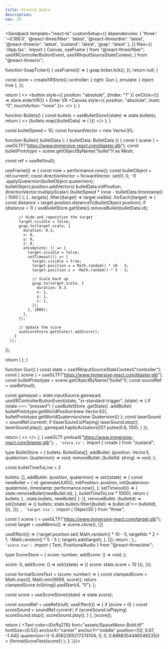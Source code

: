 ```yaml
---
title: Stretch Goals
description: 
nav: 20
---
```



<Sandpack
  template="react-ts"
  customSetup={{
    dependencies: {
      'three': '~0.168.0',
      '@react-three/fiber': 'latest',
      '@react-three/drei': 'latest',
      '@react-three/xr': 'latest',
      'zustand': 'latest',
      'gsap': 'latest'
    },
  }}
  files={{
    '/App.tsx': `import { Canvas, useFrame } from "@react-three/fiber";
  useXRControllerButtonEvent,
  useXRInputSourceStateContext,
} from "@react-three/xr";

function GsapTicker() {
  useFrame(() => {
    gsap.ticker.tick();
  });
  return null;
}

const store = createXRStore({
  controller: { right: Gun },
  emulate: { inject: true },
});

  return (
    <>
      <button
        style={{ position: "absolute", zIndex: "1" }}
        onClick={() => store.enterVR()}
      >
        Enter VR
      </button>
      <Canvas style={{ position: "absolute", inset: "0", touchAction: "none" }}>
        <XR store={store}>
          <Environment preset="warehouse" />
          <Bullets />
          <Gltf src="https://www.immersive-react.com/spacestation.glb" />
          <Target targetIdx={0} />
          <Target targetIdx={1} />
          <Target targetIdx={2} />
          <Score />
          <GsapTicker />
        </XR>
      </Canvas>
    </>
  );
}

function Bullets() {
  const bullets = useBulletStore((state) => state.bullets);
  return (
    <>
      {bullets.map((bulletData) => (
        <Bullet bulletData={bulletData} key={bulletData.id} />
      ))}
    </>
  );
}

const bulletSpeed = 10;
const forwardVector = new Vector3();

function Bullet({ bulletData }: { bulletData: BulletData }) {
  const { scene } = useGLTF("https://www.immersive-react.com/blaster.glb");
  const bulletPrototype = scene.getObjectByName("bullet")! as Mesh;

  const ref = useRef<Mesh>(null);

  useFrame(() => {
    const now = performance.now();
    const bulletObject = ref.current!;
    const directionVector = forwardVector
      .set(0, 0, -1)
      .applyQuaternion(bulletObject.quaternion);
    bulletObject.position.addVectors(
      bulletData.initPosition,
      directionVector.multiplyScalar(
        (bulletSpeed * (now - bulletData.timestamp)) / 1000
      )
    );
    [...targets]
      .filter((target) => target.visible)
      .forEach((target) => {
        const distance = target.position.distanceTo(bulletObject.position);
        if (distance < 1) {
          useBulletStore.getState().removeBullet(bulletData.id);

          // Hide and reposition the target
          target.visible = false;
          gsap.to(target.scale, {
            duration: 0.3,
            x: 0,
            y: 0,
            z: 0,
            onComplete: () => {
              target.visible = false;
              setTimeout(() => {
                target.visible = true;
                target.position.x = Math.random() * 10 - 5;
                target.position.z = -Math.random() * 5 - 5;

                // Scale back up
                gsap.to(target.scale, {
                  duration: 0.3,
                  x: 1,
                  y: 1,
                  z: 1,
                });
              }, 1000);
            },
          });

          // Update the score
          useScoreStore.getState().addScore();
        }
      });
  });

  return (
    <mesh
      ref={ref}
      geometry={bulletPrototype.geometry}
      material={bulletPrototype.material}
      quaternion={bulletData.initQuaternion}
    ></mesh>
  );
}

function Gun() {
  const state = useXRInputSourceStateContext("controller");
  const { scene } = useGLTF("https://www.immersive-react.com/blaster.glb");
  const bulletPrototype = scene.getObjectByName("bullet")!;
  const soundRef = useRef<PAudio>(null);

  const gamepad = state.inputSource.gamepad;
  useXRControllerButtonEvent(state, "xr-standard-trigger", (state) => {
    if (state === "pressed") {
      useBulletStore
        .getState()
        .addBullet(
          bulletPrototype.getWorldPosition(new Vector3()),
          bulletPrototype.getWorldQuaternion(new Quaternion())
        );
      const laserSound = soundRef.current!;
      if (laserSound.isPlaying) laserSound.stop();
      laserSound.play();
      gamepad.hapticActuators[0]?.pulse(0.6, 100);
    }
  });

  return (
    <>
      <PositionalAudio
        ref={soundRef}
        url="https://www.immersive-react.com/laser.ogg"
        loop={false}
      />
      <primitive object={scene} />
    </>
  );
}
useGLTF.preload("https://www.immersive-react.com/blaster.glb");
`, 'store.ts': `import { create } from "zustand";

type BulletStore = {
  bullets: BulletData[];
  addBullet: (position: Vector3, quaternion: Quaternion) => void;
  removeBullet: (bulletId: string) => void;
};

const bulletTimeToLive = 2

  bullets: [],
  addBullet: (position, quaternion) =>
    set((state) => {
      const newBullet = {
        id: generateUUID(),
        initPosition: position,
        initQuaternion: quaternion,
        timestamp: performance.now(),
      };
      setTimeout(() => {
        state.removeBullet(newBullet.id);
      }, bulletTimeToLive * 1000);
      return { bullets: [...state.bullets, newBullet] };
    }),
  removeBullet: (bulletId) =>
    set((state) => ({
      bullets: state.bullets.filter((bullet) => bullet.id !== bulletId),
    })),
}));
`, 'target.tsx': `import { Object3D } from "three";

  const { scene } = useGLTF("https://www.immersive-react.com/target.glb");
  const target = useMemo(() => scene.clone(), [])

  useEffect(() => {
    target.position.set(
      Math.random() * 10 - 5,
      targetIdx * 2 + 1,
      -Math.random() * 5 - 5
    );
    targets.add(target);
  }, []);
  return <primitive object={target} />;
};`, 'score.tsx': `import { Text, PositionalAudio } from "@react-three/drei";

type ScoreStore = {
  score: number;
  addScore: () => void;
};

  score: 0,
  addScore: () => set((state) => ({ score: state.score + 10 })),
}));

  const formatScoreText = (score: number) => {
    const clampedScore = Math.max(0, Math.min(9999, score));
    return clampedScore.toString().padStart(4, "0");
  };

  const score = useScoreStore((state) => state.score);


  const soundRef = useRef<PAudio>(null);
  useEffect(() => {
    if (score > 0) {
      const scoreSound = soundRef.current!;
      if (scoreSound.isPlaying) scoreSound.stop();
      scoreSound.play();
    }
  }, [score]);

  return (
    <Text
      color={0xffa276}
      font="assets/SpaceMono-Bold.ttf"
      fontSize={0.52}
      anchorX="center"
      anchorY="middle"
      position={[0, 0.67, -1.44]}
      quaternion={[-0.4582265217274104, 0, 0, 0.8888354486549235]}
    >
      {formatScoreText(score)}
      <PositionalAudio ref={soundRef} url="https://www.immersive-react.com/score.ogg" loop={false} />
    </Text>
  );
};`}}/>